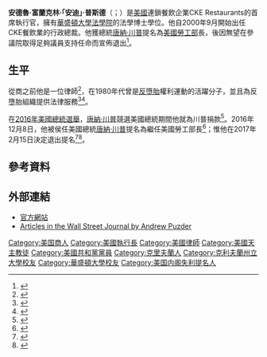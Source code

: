 {{noteTA
|G1=PresidentsUS
|1=zh-hans:普斯德;zh-hant:普斯德;zh-tw:帕茲德;
}}
{{Infobox person
|name	          = 安德魯·普斯德
|image            = Andrew_Puzder.jpg
|native_name      = Andrew Puzder
|native_name_lang = en
|birth_name  = 安德魯·富蘭克林·普斯德<br/>Andrew Franklin Puzder
|birth_date  = {{birth date and age|1950|7|11}}
|birth_place = [[美國|美國]][[俄亥俄州|俄亥俄州]][[克里夫蘭_(俄亥俄州)|克里夫蘭]]
|death_date  = 
|death_place = 
|party       = [[共和黨_(美國)|共和黨]]
|spouse      = 麗莎·亨寧（Lisa Henning）{{small|（1973－1987）}}<br>迪安娜·德舍爾（Deanna Descher）{{small|（1987－）}}
|children    = 6
|alma_mater  = [[克里夫兰州立大学|克里夫兰州立大学]]{{small|（[[文学士|BA]]）}}<br>[[圣路易斯华盛顿大学|华盛顿大学]]{{small|（[[法律博士|JD]]）}}
|footnotes   = 
}}

'''安德魯·富蘭克林·「安迪」·普斯德'''（{{lang-en|Andrew Franklin "Andy" Puzder}}；{{bd|1950年|7月11日}}）是[[美國|美國]]連鎖餐飲企業CKE Restaurants的首席執行官，擁有[[華盛頓大學法學院_(聖路易斯)|華盛頓大學法學院]]的法學博士學位。他自2000年9月開始出任CKE餐飲業的行政總裁。他獲總統[[唐納·川普|唐納·川普]]提名為[[美國勞工部|美國勞工部]]長，後因無望在參議院取得足夠議員支持任命而宣佈退出<ref name=people20170216>{{Cite news |url=http://world.people.com.cn/n1/2017/0216/c1002-29085859.html |title=“钦点”劳工部长宣布退出 特朗普内阁再受重创 |publisher=人民網 |date=2017-02-16 |accessdate=2017-02-16 |archive-date=2017-02-16 |archive-url=https://web.archive.org/web/20170216134808/http://world.people.com.cn/n1/2017/0216/c1002-29085859.html |dead-url=no }}</ref>。

== 生平 ==
從商之前他是一位律師<ref>{{cite web|url=http://www.ckr.com/about_management.html#puzder|title=CKE Restaurants Bio: Andrew Puzder|publisher=[[CKE_Restaurants|CKE Restaurants]]|access-date=2016-12-11|archive-date=2017-06-17|archive-url=https://web.archive.org/web/20170617061727/http://www.ckr.com/about_management.html#puzder|dead-url=no}}</ref>，在1980年代曾是[[反墮胎|反墮胎]]權利運動的活躍分子，並且為反墮胎組織提供法律服務<ref name="Raasch">{{cite news|last1=Raasch|first1=Chuck|title=Trump to nominate former St. Louis lawyer Puzder as labor secretary|url=http://www.stltoday.com/news/local/govt-and-politics/trump-to-nominate-former-st-louis-lawyer-puzder-as-labor/article_5a259060-6f37-5722-8068-a7f43c33ea60.html|work=St. Louis Post-Dispatch|date=December 8, 2016|accessdate=2016-12-11|archive-date=2021-01-26|archive-url=https://web.archive.org/web/20210126120153/https://www.stltoday.com/news/local/govt-and-politics/trump-to-nominate-former-st-louis-lawyer-puzder-as-labor/article_5a259060-6f37-5722-8068-a7f43c33ea60.html|dead-url=no}}</ref><ref name="Lewin">{{cite news|last1=Lewin|first1=Tamar|title=In Bitter Abortion Debate, Opponents Learn to Reach for Common Ground|url=http://www.nytimes.com/1992/02/17/us/in-bitter-abortion-debate-opponents-learn-to-reach-for-common-ground.html?pagewanted=all|work=The New York Times|date=February 17, 1992|accessdate=2016-12-11|archive-date=2020-10-11|archive-url=https://web.archive.org/web/20201011033257/https://www.nytimes.com/1992/02/17/us/in-bitter-abortion-debate-opponents-learn-to-reach-for-common-ground.html?pagewanted=all|dead-url=no}}</ref>。

在[[2016年美國總統選舉|2016年美國總統選舉]]，[[唐納·川普|唐納·川普]]競選美國總統期間他就為川普捐款<ref>{{cite web|url=https://www.washingtonpost.com/politics/romney-loyalists-divisions-over-trump-spill-out-into-the-open-at-utah-summit/2016/06/11/700ab4a4-3000-11e6-9b37-42985f6a265c_story.html|title=Romney loyalists' divisions over Trump spill out into the open at Utah summit|publisher=Washington Post|access-date=2016-12-20|archive-date=2021-01-07|archive-url=https://web.archive.org/web/20210107000625/https://www.washingtonpost.com/politics/romney-loyalists-divisions-over-trump-spill-out-into-the-open-at-utah-summit/2016/06/11/700ab4a4-3000-11e6-9b37-42985f6a265c_story.html|dead-url=no}}</ref>。2016年12月8日，他被侯任美國總統[[唐納·川普|唐納·川普]]提名為繼任美國勞工部長<ref>{{Cite news|first=Marianne|last=LeVine|first2=Cogan|last2=Schneier|url=http://www.politico.com/blogs/donald-trump-administration/2016/12/andrew-puzder-labor-secretary-trump-232368|title=Trump chooses Puzder as labor secretary|newspaper=Politico|date=December 8, 2016|access-date=2016-12-09|archive-date=2021-01-31|archive-url=https://web.archive.org/web/20210131140207/https://www.politico.com/blogs/donald-trump-administration/2016/12/andrew-puzder-labor-secretary-trump-232368|dead-url=no}}</ref>；惟他在2017年2月15日決定退出提名<ref>{{cite web|url=https://www.washingtonpost.com/powerpost/now-6-republicans-are-on-the-fence-about-andrew-puzder/2017/02/15/e34cada6-f38b-11e6-8d72-263470bf0401_story.html?hpid=hp_hp-banner-main_puzder-135pm%3Ahomepage%2Fstory&utm_term=.7f121eba4b8f|title=Andrew Puzder withdraws nomination for labor secretary|date=February 15, 2017|accessdate=February 15, 2017|work=[[The_Washington_Post|The Washington Post]]|last1=O'Keefe|first1=Ed|last2=Marte|first2=Jonnelle|archive-date=2017-02-16|archive-url=https://web.archive.org/web/20170216123654/https://www.washingtonpost.com/powerpost/now-6-republicans-are-on-the-fence-about-andrew-puzder/2017/02/15/e34cada6-f38b-11e6-8d72-263470bf0401_story.html|dead-url=no}}</ref><ref>{{cite web|url=http://bigstory.ap.org/article/2d3b7517662e4c11883d526c6934f9b1/puzders-nomination-labor-secretary-serious-trouble|title=Puzder withdraws nomination to be Trump's labor secretary|date=February 15, 2017|accessdate=February 15, 2017|work=[[Associated_Press|Associated Press]]|last1=Kellman|first1=Laurie|last2=Lucey|first2=Catherine|archive-date=2017-02-15|archive-url=https://web.archive.org/web/20170215224455/http://bigstory.ap.org/article/2d3b7517662e4c11883d526c6934f9b1/puzders-nomination-labor-secretary-serious-trouble|dead-url=no}}</ref>。

==參考資料==
{{reflist}}

==外部連結==
* [http://andy.puzder.com/ 官方網站] {{Wayback|url=http://andy.puzder.com/ |date=20161209235355 }}
* [https://archive.is/20150227073602/http://topics.wsj.com/person/P/Andrew-Puzder/988 Articles in the Wall Street Journal by Andrew Puzder]

{{DEFAULTSORT:Puzder, Andrew}}
[[Category:美国商人|Category:美国商人]]
[[Category:美國執行長|Category:美國執行長]]
[[Category:美國律師|Category:美國律師]]
[[Category:美國天主教徒|Category:美國天主教徒]]
[[Category:美國共和黨黨員|Category:美國共和黨黨員]]
[[Category:克里夫蘭人|Category:克里夫蘭人]]
[[Category:克利夫蘭州立大學校友|Category:克利夫蘭州立大學校友]]
[[Category:華盛頓大學校友|Category:華盛頓大學校友]]
[[Category:美国内阁失利提名人|Category:美国内阁失利提名人]]
